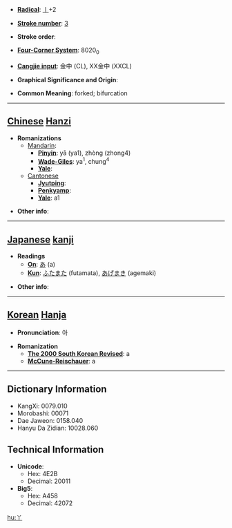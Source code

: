 * '''[[Wiktionary:Chinese radical index| Radical]]''': [[Wiktionary:Chinese radical index 丨|丨]]+2

* '''[[Wiktionary:Chinese total strokes index|Stroke number]]''': [[Wiktionary:Chinese total strokes index 3|3]]

* '''Stroke order''': 

* '''[[Wiktionary:Chinese four corner index|Four-Corner System]]''': 8020<sub>0</sub>

* '''[[Wiktionary:Chinese Cangjie index|Cangjie input]]''': 金中 (CL), XX金中 (XXCL)

* '''Graphical Significance and Origin''': 

* '''Common Meaning''': forked; bifurcation

----

== [[Chinese]] [[Hanzi]] ==

* '''Romanizations'''
** [[Mandarin]]:
*** '''[[Pinyin]]''': yā (ya1), zhòng (zhong4)
*** '''[[Wade-Giles]]''': ya<sup>1</sup>, chung<sup>4</sup>
*** '''[[Yale]]''': 
**[[Cantonese]]
***'''[[Jyutping]]''':
***'''[[Penkyamp]]''': 
***'''[[Yale]]''': a1

* '''Other info''': 

----

== [[Japanese]] [[kanji]] ==

* '''Readings'''
** '''[[On]]''': [[あ]] (a)
** '''[[Kun]]''': [[ふたまた]] (futamata), [[あげまき]] (agemaki)

* '''Other info''':  

----

== [[Korean]] [[Hanja]] ==

* '''Pronunciation''': 아

* '''Romanization'''
** '''[[The 2000 South Korean Revised Romanization|The 2000 South Korean Revised]]''': a
** '''[[McCune-Reischauer]]''': a

----

== Dictionary Information ==

* KangXi: 0079.010
* Morobashi: 00071
* Dae Jaweon: 0158.040
* Hanyu Da Zidian: 10028.060

== Technical Information ==

* '''Unicode''':
** Hex: 4E2B
** Decimal: 20011
* '''Big5''':
** Hex: A458
** Decimal: 42072

[[hu:丫]]